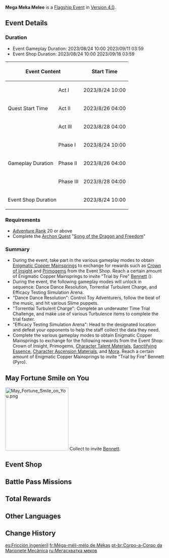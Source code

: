 {{Event Tabs
|subpage1 = Dance Dance Resolution
|subpage2 = Torrential Turbulent Charge
|subpage3 = Efficacy Testing Simulation Arena
}}
{{Event
|name              = Mega Meka Melee
|image             = Mega Meka Melee.png
|type              = In-Game
|group             = Flagship
|time_known        = yes
|time_start        = 2023-08-24 10:00:00
|time_end          = 2023-09-11 03:59:59
|link              = https://www.hoyolab.com/article/21050724
|link2             = https://genshin.hoyoverse.com/en/news/detail/112775
|reward            = Bennett
|rewardType        = Character
}}
{{Description|In the [[Court of Fontaine]], [[Leschots Clockwork Workshop]] is preparing for a major commission, but the staff seemed to have encountered difficulties... Help these talented craftspeople complete their masterpiece!}}
'''Mega Meka Melee''' is a [[Flagship Event]] in [[Version 4.0]].

==Event Details==
===Duration===
* Event Gameplay Duration: 2023/08/24 10:00 2023/09/11 03:59
* Event Shop Duration: 2023/08/24 10:00 2023/09/18 03:59
{|class="article-table"
!colspan=2|Event Content
!Start Time
!End Time
|-
|rowspan=3|Quest Start Time
|Act I
|2023/8/24 10:00
|rowspan=6|2023/9/11 03:59
|-
|Act II
|2023/8/26 04:00
|-
|Act III
|2023/8/28 04:00
|-
|rowspan=3|Gameplay Duration
|Phase I
|2023/8/24 10:00
|-
|Phase II
|2023/8/26 04:00
|-
|Phase III
|2023/8/28 04:00
|-
|colspan=2|Event Shop Duration
|2023/8/24 10:00
|2023/9/18 03:59
|}

===Requirements===
* [[Adventure Rank]] 20 or above
* Complete the [[Archon Quest]] "[[Song of the Dragon and Freedom]]"

===Summary===
* During the event, take part in the various gameplay modes to obtain [[Enigmatic Copper Mainspring]]s to exchange for rewards such as [[Crown of Insight]] and [[Primogem]]s from the Event Shop. Reach a certain amount of Enigmatic Copper Mainsprings to invite "Trial by Fire" [[Bennett]] ({{Pyro}}).
* During the event, the following gameplay modes will unlock in sequence: Dance Dance Resolution, Torrential Turbulent Charge, and Efficacy Testing Simulation Arena.
* "Dance Dance Resolution": Control Toy Adventurers, follow the beat of the music, and hit various Slime puppets.
* "Torrential Turbulent Charge": Complete an underwater Time Trial Challenge, and make use of various Turbulence items to complete the trial faster.
* "Efficacy Testing Simulation Arena": Head to the designated location and defeat your opponents to help the staff collect the data they need.
* Complete the various gameplay modes to obtain Enigmatic Copper Mainsprings to exchange for the following rewards from the Event Shop: Crown of Insight, Primogems, [[Character Talent Material]]s, [[Sanctifying Essence]], [[Character Ascension Material]]s, and [[Mora]]. Reach a certain amount of Enigmatic Copper Mainsprings to invite "Trial by Fire" Bennett (Pyro).

==May Fortune Smile on You==
[[File:May Fortune Smile on You.png|200px|thumb|right]]
Collect {{Item|Enigmatic Copper Mainspring|20|x=2,400}} to invite [[Bennett]].
{{clr}}

==Event Shop==
{{Shop/Header|currency=Enigmatic Copper Mainspring|total=1|type=Event}}
{{Shop|Crown of Insight|500|1|total=1}}
{{Shop|Primogem|x=50|40|2|total=1}}
{{Shop|Guide to Equity|20|6|total=1}}
{{Shop|Philosophies of Equity|60|2|total=1}}
{{Shop|Guide to Justice|20|6|total=1}}
{{Shop|Philosophies of Justice|60|2|total=1}}
{{Shop|Guide to Order|20|6|total=1}}
{{Shop|Philosophies of Order|60|2|total=1}}
{{Shop|Sanctifying Essence|30|6|total=1}}
{{Shop|Agnidus Agate Fragment|30|6|total=1}}
{{Shop|Varunada Lazurite Fragment|30|6|total=1}}
{{Shop|Nagadus Emerald Fragment|30|6|total=1}}
{{Shop|Vajrada Amethyst Fragment|30|6|total=1}}
{{Shop|Vayuda Turquoise Fragment|30|6|total=1}}
{{Shop|Shivada Jade Fragment|30|6|total=1}}
{{Shop|Prithiva Topaz Fragment|30|6|total=1}}
{{Shop|Mora|x=10,000|10|60|total=1}}
{{Shop/Footer|total=3,340}}

==Battle Pass Missions==
{{Battle Pass Missions
|name     = Primordial Waters
|mission1 = {{Color|[Event]}} Complete "Sidle Like a Crab" in "Torrential Turbulent Charge" during the "Mega Meka Melee" event
|exp1     = 1,200
|mission2 = {{Color|[Event]}} Complete all "Skill Simulation" challenges in "Efficacy Testing Simulation Arena" during the "Mega Meka Melee" event
|exp2     = 1,500
|mission3 = {{Color|[Event]}} Score 5,000 points in the "Agile Measure" challenge of "Dance Dance Resolution" during the "Mega Meka Melee" event
|exp3     = 1,500
|mission4 = {{Color|[Event]}} Obtain 1,000 Enigmatic Copper Mainsprings during the "Mega Meka Melee" event
|exp4     = 1,500
}}

==Total Rewards==
{{Event Rewards
|Primogem                   = 1,000
|Bennett                    = 1
|Mora                       = 1,410,000
|Crown of Insight           = 1
|Adventurer's Experience    = 12
|Hero's Wit                 = 57
|Mystic Enhancement Ore     = 36
|Sanctifying Essence        = 6
|Toy Adventurers: Beatdance = 1
|Guide to Equity            = 12
|Guide to Justice           = 12
|Guide to Order             = 12
|Philosophies of Equity     = 2
|Philosophies of Justice    = 2
|Philosophies of Order      = 2
|Agnidus Agate Fragment     = 6
|Varunada Lazurite Fragment = 6
|Nagadus Emerald Fragment   = 6
|Vajrada Amethyst Fragment  = 6
|Vayuda Turquoise Fragment  = 6
|Shivada Jade Fragment      = 6
|Prithiva Topaz Fragment    = 6
|sort                       = Primogem,Bennett,Mora,Crown of Insight,Adventurer's Experience,Hero's Wit,Mystic Enhancement Ore,Sanctifying Essence,Toy Adventurers: Beatdance,Guide to Equity,Guide to Justice,Guide to Order,Philosophies of Equity,Philosophies of Justice,Philosophies of Order,Agnidus Agate Fragment,Varunada Lazurite Fragment,Nagadus Emerald Fragment,Vajrada Amethyst Fragment,Vayuda Turquoise Fragment,Shivada Jade Fragment,Prithiva Topaz Fragment
}}
{{Event Rewards
|type                        = Event Items
|Enigmatic Copper Mainspring = 3340
|sort                        = Enigmatic Copper Mainspring
}}

==Other Languages==
{{Other Languages
|en    = Mega Meka Melee
|zhs   = 机枢巧物前哨战
|zhs_rm = Jīshū Qiǎowù Qiánshàozhàn
|zht   = 機樞巧物前哨戰
|zht_rm = Jīshū Qiǎowù Qiánshàozhàn
|zh_tl = 
|ja    = メカニカルトイズ前哨戦
|ja_rm = Mekanikaru Toizu Zenshousen
|ja_tl = Mechanical Toys Skirmish
|ko    = 장난감 전쟁!
|ko_tl = Toy War!
|es    = Fricción ingenieril
|es_tl = Engineering Friction
|fr    = Méga-méli-mélo de Mékas
|fr_tl = Mega Meka Mishmash
|ru    = Мегасхватка меков
|ru_tl = Mega Fight of Mekas
|th    = ศึกปราการจักรกล
|th_rm = 
|th_tl = 
|vi    = Mặt Trận Dây Cót
|vi_tl = Mainspring Battlefield
|de    = Kuriose Kuriosa-Keilerei
|de_tl = Curious Curiosa Brawl
|id    = Pertempuran Boneka Mekanik
|id_tl = The Battle of Mechanical Dolls
|pt    = Corpo-a-Corpo da Marionete Mecânica
|pt_tl = 
|tr    = Mega Meka Dövüşü
|tr_tl = 
|it    = Scontro tra Meka
|it_tl = Clash Between Meka
}}

==Change History==
{{Change History|4.0}}

[[es:Fricción ingenieril]]
[[fr:Méga-méli-mélo de Mékas]]
[[pt-br:Corpo-a-Corpo da Marionete Mecânica]]
[[ru:Мегасхватка меков]]